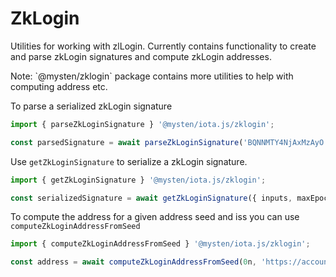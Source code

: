 
# ZkLogin

Utilities for working with zlLogin. Currently contains functionality to create and parse zkLogin
signatures and compute zkLogin addresses.

<Callout type="info">
	Note: `@mysten/zklogin` package contains more utilities to help with computing address etc.
</Callout>

To parse a serialized zkLogin signature

```typescript
import { parseZkLoginSignature } '@mysten/iota.js/zklogin';

const parsedSignature = await parseZkLoginSignature('BQNNMTY4NjAxMzAyO....');
```

Use `getZkLoginSignature` to serialize a zkLogin signature.

```typescript
import { getZkLoginSignature } '@mysten/iota.js/zklogin';

const serializedSignature = await getZkLoginSignature({ inputs, maxEpoch, userSignature });
```

To compute the address for a given address seed and iss you can use `computeZkLoginAddressFromSeed`

```typescript
import { computeZkLoginAddressFromSeed } '@mysten/iota.js/zklogin';

const address = await computeZkLoginAddressFromSeed(0n, 'https://accounts.google.com');
```
